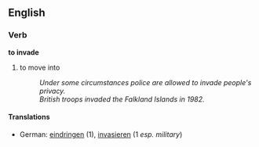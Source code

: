 ==English==
===Verb===
'''to invade'''
# to move into
#:''Under some circumstances police are allowed to invade people's privacy.''
#:''British troops invaded the Falkland Islands in 1982.''
====Translations====
*German: [[eindringen]] (1), [[invasieren]] (1 ''esp. military'')